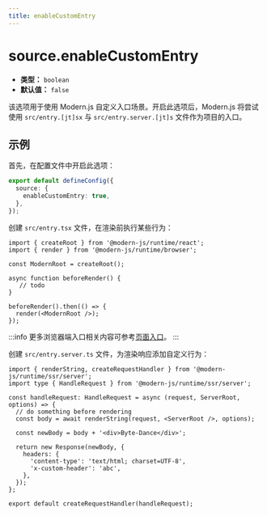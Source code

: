```yaml
---
title: enableCustomEntry
---
```


# source.enableCustomEntry

- **类型：** `boolean`
- **默认值：** `false`

该选项用于使用 Modern.js 自定义入口场景。开启此选项后，Modern.js 将尝试使用 `src/entry.[jt]sx` 与 `src/entry.server.[jt]s` 文件作为项目的入口。

## 示例

首先，在配置文件中开启此选项：

```ts title="modern.config.ts"
export default defineConfig({
  source: {
    enableCustomEntry: true,
  },
});
```

创建 `src/entry.tsx` 文件，在渲染前执行某些行为：

```tsx
import { createRoot } from '@modern-js/runtime/react';
import { render } from '@modern-js/runtime/browser';

const ModernRoot = createRoot();

async function beforeRender() {
   // todo
}

beforeRender().then(() => {
  render(<ModernRoot />);
});
```

:::info
更多浏览器端入口相关内容可参考[页面入口](/guides/concept/entries.html)。
:::

创建 `src/entry.server.ts` 文件，为渲染响应添加自定义行为：

```tsx
import { renderString, createRequestHandler } from '@modern-js/runtime/ssr/server';
import type { HandleRequest } from '@modern-js/runtime/ssr/server';

const handleRequest: HandleRequest = async (request, ServerRoot, options) => {
  // do something before rendering
  const body = await renderString(request, <ServerRoot />, options);

  const newBody = body + '<div>Byte-Dance</div>';

  return new Response(newBody, {
    headers: {
      'content-type': 'text/html; charset=UTF-8',
      'x-custom-header': 'abc',
    },
  });
};

export default createRequestHandler(handleRequest);
```

